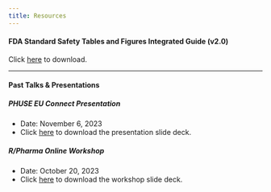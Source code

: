 ```yaml
---
title: Resources
---
```


#### FDA Standard Safety Tables and Figures Integrated Guide (v2.0)

Click [here](assets/resources/FDA-STF-IG-2022-N-1961-0002.pdf) to download.

---

#### Past Talks & Presentations

##### PHUSE EU Connect Presentation

- Date: November 6, 2023
- Click [here](assets/resources/cardinal_PHUSE_EU_2023.pptx) to download the presentation slide deck.

##### R/Pharma Online Workshop

- Date: October 20, 2023
- Click [here](assets/resources/cardinal_RinPharma_Workshop_2023.pptx) to download the workshop slide deck.
